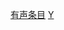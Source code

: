 {{catnav|頁面分類|維基百科模板|按功能分类的模板}}

{{template category
| description = 本分類收錄適用在[[Wikipedia:有聲條目|有聲條目]]的模板。}}

[[Category:有声条目|]]
[[Category:按功能分类的模板|Y]]